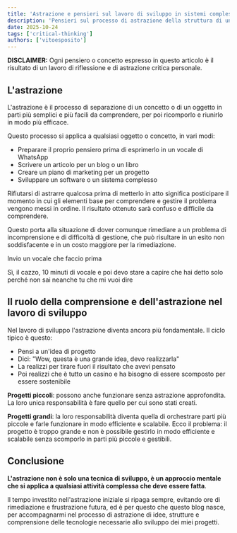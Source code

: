 ```yaml
---
title: 'Astrazione e pensieri sul lavoro di sviluppo in sistemi complessi'
description: 'Pensieri sul processo di astrazione della struttura di un sistema complesso e della gestione del lavoro di sviluppo in esso da sviluppatore indipendente'
date: 2025-10-24
tags: ['critical-thinking']
authors: ['vitoesposito']
---
```


<p class="text-sm text-muted-foreground"><strong>DISCLAIMER:</strong> Ogni pensiero o concetto espresso in questo articolo è il risultato di un lavoro di riflessione e di astrazione critica personale.</p>

## L'astrazione

L'astrazione è il processo di separazione di un concetto o di un oggetto in parti più semplici e più facili da comprendere, per poi ricomporlo e riunirlo in modo più efficace.

Questo processo si applica a qualsiasi oggetto o concetto, in vari modi:

- Preparare il proprio pensiero prima di esprimerlo in un vocale di WhatsApp
- Scrivere un articolo per un blog o un libro
- Creare un piano di marketing per un progetto
- Sviluppare un software o un sistema complesso

Rifiutarsi di astrarre qualcosa prima di metterlo in atto significa posticipare il momento in cui gli elementi base per comprendere e gestire il problema vengono messi in ordine. Il risultato ottenuto sarà confuso e difficile da comprendere.

Questo porta alla situazione di dover comunque rimediare a un problema di incomprensione e di difficoltà di gestione, che può risultare in un esito non soddisfacente e in un costo maggiore per la rimediazione.

<div class="callout note flex flex-col p-4 border-l-4">
  <p class="text-lg m-0">Invio un vocale che faccio prima</p>
  <p class="text-sm m-0">Sì, il cazzo, 10 minuti di vocale e poi devo stare a capire che hai detto solo perché non sai neanche tu che mi vuoi dire</p>
</div>

## Il ruolo della comprensione e dell'astrazione nel lavoro di sviluppo

Nel lavoro di sviluppo l'astrazione diventa ancora più fondamentale. Il ciclo tipico è questo:

- Pensi a un'idea di progetto
- Dici: "Wow, questa è una grande idea, devo realizzarla"
- La realizzi per tirare fuori il risultato che avevi pensato
- Poi realizzi che è tutto un casino e ha bisogno di essere scomposto per essere sostenibile

**Progetti piccoli**: possono anche funzionare senza astrazione approfondita. La loro unica responsabilità è fare quello per cui sono stati creati.

**Progetti grandi**: la loro responsabilità diventa quella di orchestrare parti più piccole e farle funzionare in modo efficiente e scalabile. Ecco il problema: il progetto è troppo grande e non è possibile gestirlo in modo efficiente e scalabile senza scomporlo in parti più piccole e gestibili.

## Conclusione

**L'astrazione non è solo una tecnica di sviluppo, è un approccio mentale che si applica a qualsiasi attività complessa che deve essere fatta**. 

Il tempo investito nell'astrazione iniziale si ripaga sempre, evitando ore di rimediazione e frustrazione futura, ed è per questo che questo blog nasce, per accompagnarmi nel processo di astrazione di idee, strutture e comprensione delle tecnologie necessarie allo sviluppo dei miei progetti.